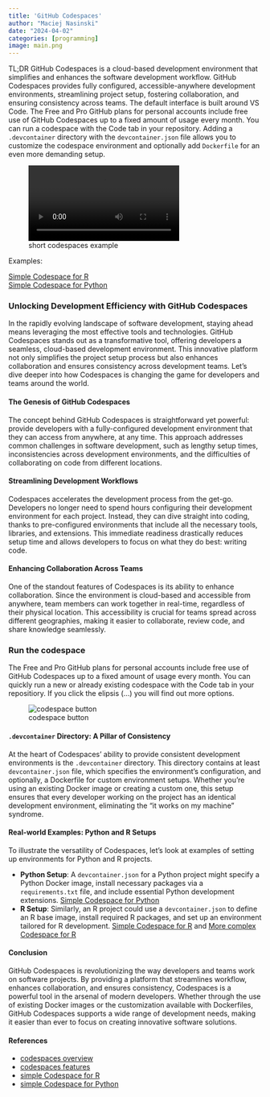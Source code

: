 ```yaml
---
title: 'GitHub Codespaces'
author: "Maciej Nasinski"
date: "2024-04-02"
categories: [programming]
image: main.png
---
```


TL;DR GitHub Codespaces is a cloud-based development environment that simplifies and enhances the software development workflow. 
GitHub Codespaces provides fully configured, accessible-anywhere development environments, streamlining project setup, fostering collaboration, and ensuring consistency across teams. The default interface is built around VS Code.
The Free and Pro GitHub plans for personal accounts include free use of GitHub Codespaces up to a fixed amount of usage every month.
You can run a codespace with the Code tab in your repository.
Adding a `.devcontainer` directory with the `devcontainer.json` file allows you to customize the codespace environment and optionally add `Dockerfile` for an even more demanding setup.

![short codespaces example](codespace.mp4) 

Examples:

[Simple Codespace for R](https://github.com/polkas/r_codespace)  
[Simple Codespace for Python](https://github.com/Polkas/python_codespace)

### Unlocking Development Efficiency with GitHub Codespaces

In the rapidly evolving landscape of software development, staying ahead means leveraging the most effective tools and technologies. GitHub Codespaces stands out as a transformative tool, offering developers a seamless, cloud-based development environment. This innovative platform not only simplifies the project setup process but also enhances collaboration and ensures consistency across development teams. Let's dive deeper into how Codespaces is changing the game for developers and teams around the world.

#### The Genesis of GitHub Codespaces

The concept behind GitHub Codespaces is straightforward yet powerful: provide developers with a fully-configured development environment that they can access from anywhere, at any time. This approach addresses common challenges in software development, such as lengthy setup times, inconsistencies across development environments, and the difficulties of collaborating on code from different locations.

#### Streamlining Development Workflows

Codespaces accelerates the development process from the get-go. Developers no longer need to spend hours configuring their development environment for each project. Instead, they can dive straight into coding, thanks to pre-configured environments that include all the necessary tools, libraries, and extensions. This immediate readiness drastically reduces setup time and allows developers to focus on what they do best: writing code.

#### Enhancing Collaboration Across Teams

One of the standout features of Codespaces is its ability to enhance collaboration. Since the environment is cloud-based and accessible from anywhere, team members can work together in real-time, regardless of their physical location. This accessibility is crucial for teams spread across different geographies, making it easier to collaborate, review code, and share knowledge seamlessly.

### Run the codespace

The Free and Pro GitHub plans for personal accounts include free use of GitHub Codespaces up to a fixed amount of usage every month.
You can quickly run a new or already existing codespace with the Code tab in your repositiory.
If you click the elipsis (...) you will find out more options.

![codespace button](code_tab.png)

#### `.devcontainer` Directory: A Pillar of Consistency

At the heart of Codespaces' ability to provide consistent development environments is the `.devcontainer` directory. This directory contains at least `devcontainer.json` file, which specifies the environment's configuration, and optionally, a Dockerfile for custom environment setups. Whether you're using an existing Docker image or creating a custom one, this setup ensures that every developer working on the project has an identical development environment, eliminating the "it works on my machine" syndrome.

#### Real-world Examples: Python and R Setups

To illustrate the versatility of Codespaces, let's look at examples of setting up environments for Python and R projects.

- **Python Setup**: A `devcontainer.json` for a Python project might specify a Python Docker image, install necessary packages via a `requirements.txt` file, and include essential Python development extensions. 
[Simple Codespace for Python](https://github.com/Polkas/python_codespace)
- **R Setup**: Similarly, an R project could use a `devcontainer.json` to define an R base image, install required R packages, and set up an environment tailored for R development. 
[Simple Codespace for R](https://github.com/polkas/r_codespace) and [More complex Codespace for R](https://github.com/jakubnowicki/r-codespaces/tree/main/.devcontainer)


#### Conclusion

GitHub Codespaces is revolutionizing the way developers and teams work on software projects. By providing a platform that streamlines workflow, enhances collaboration, and ensures consistency, Codespaces is a powerful tool in the arsenal of modern developers. Whether through the use of existing Docker images or the customization available with Dockerfiles, GitHub Codespaces supports a wide range of development needs, making it easier than ever to focus on creating innovative software solutions.

#### References

- [codespaces overview](https://docs.github.com/en/codespaces/overview)
- [codespaces features](https://github.com/features/codespaces)
- [simple Codespace for R](https://github.com/polkas/r_codespace)
- [simple Codespace for Python](https://github.com/Polkas/python_codespace)